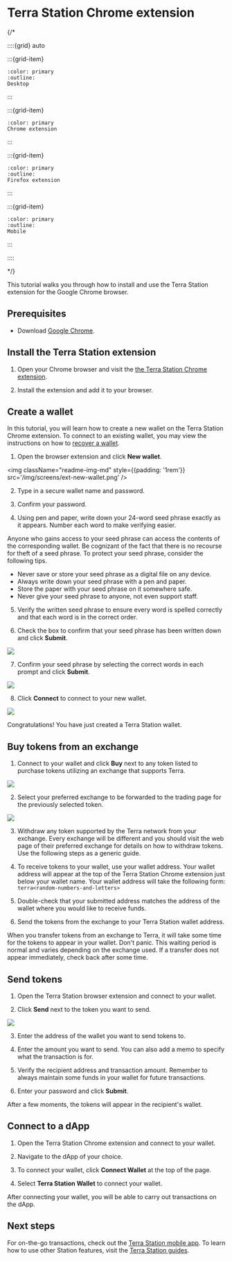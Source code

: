 
# Terra Station Chrome extension

{/*

::::{grid} auto

:::{grid-item}
```{button-link} terra-station-desktop.html
:color: primary
:outline:
Desktop
```
:::

:::{grid-item}
```{button-link} terra-station-extension.html
:color: primary
Chrome extension
```
:::

:::{grid-item}
```{button-link} terra-station-firefox.html
:color: primary
:outline:
Firefox extension
```
:::

:::{grid-item}
```{button-link} terra-station-mobile.html
:color: primary
:outline:
Mobile
```
:::

::::

*/}


This tutorial walks you through how to install and use the Terra Station extension for the Google Chrome browser.

## Prerequisites

- Download [Google Chrome](https://www.google.com/chrome/).

## Install the Terra Station extension

1. Open your Chrome browser and visit the [the Terra Station Chrome extension](https://chrome.google.com/webstore/detail/terra-station/aiifbnbfobpmeekipheeijimdpnlpgpp).

2. Install the extension and add it to your browser.

## Create a wallet

In this tutorial, you will learn how to create a new wallet on the Terra Station Chrome extension. To connect to an existing wallet, you may view the instructions on how to [recover a wallet](../wallet.mdx#connect-to-a-wallet-using-a-private-key).

1. Open the browser extension and click **New wallet**.

<img className="readme-img-md" style={{padding: '1rem'}} src='/img/screens/ext-new-wallet.png' />

2. Type in a secure wallet name and password.

3. Confirm your password.

4. Using pen and paper, write down your 24-word seed phrase exactly as it appears. Number each word to make verifying easier.

<Admonition type="danger">
Anyone who gains access to your seed phrase can access the contents of the corresponding wallet. Be cognizant of the fact that there is no recourse for theft of a seed phrase. To protect your seed phrase, consider the following tips.

- Never save or store your seed phrase as a digital file on any device.
- Always write down your seed phrase with a pen and paper.
- Store the paper with your seed phrase on it somewhere safe.
- Never give your seed phrase to anyone, not even support staff.
</Admonition>

5. Verify the written seed phrase to ensure every word is spelled correctly and that each word is in the correct order.

6. Check the box to confirm that your seed phrase has been written down and click **Submit**.

<img className="readme-img-md" src='/img/screens/ext-wallet-input.png' />

7. Confirm your seed phrase by selecting the correct words in each prompt and click **Submit**.

<img className="readme-img-md" src='/img/screens/ext-confirm.png' />

8. Click **Connect** to connect to your new wallet.

<img className="readme-img-md" src='/img/screens/ext-wallet-complete.png' />

Congratulations! You have just created a Terra Station wallet.

## Buy tokens from an exchange

1. Connect to your wallet and click **Buy** next to any token listed to purchase tokens utilizing an exchange that supports Terra.

<img className="readme-img-md" src='/img/screens/ext-wallet.png' />

2. Select your preferred exchange to be forwarded to the trading page for the previously selected token.

<img className="readme-img-md" src='/img/screens/ext-wallet-buy.png' />

3. Withdraw any token supported by the Terra network from your exchange. Every exchange will be different and you should visit the web page of their preferred exchange for details on how to withdraw tokens. Use the following steps as a generic guide.

  1. To receive tokens to your wallet, use your wallet address. Your wallet address will appear at the top of the Terra Station Chrome extension just below your wallet name. Your wallet address will take the following form: `terra<random-numbers-and-letters>`

  2. Double-check that your submitted address matches the address of the wallet where you would like to receive funds.

  3. Send the tokens from the exchange to your Terra Station wallet address.

<Admonition type="caution" title="Transfer wait times">
When you transfer tokens from an exchange to Terra, it will take some time for the tokens to appear in your wallet. Don't panic. This waiting period is normal and varies depending on the exchange used. If a transfer does not appear immediately, check back after some time.
</Admonition>

## Send tokens

1. Open the Terra Station browser extension and connect to your wallet.

2. Click **Send** next to the token you want to send.

<img className="readme-img-lg" src='/img/screens/ext-wallet-menu.png' />

3. Enter the address of the wallet you want to send tokens to.

4. Enter the amount you want to send. You can also add a memo to specify what the transaction is for.

6. Verify the recipient address and transaction amount. Remember to always maintain some funds in your wallet for future transactions.

7.  Enter your password and click **Submit**.

After a few moments, the tokens will appear in the recipient's wallet.

## Connect to a dApp

1. Open the Terra Station Chrome extension and connect to your wallet.

2. Navigate to the dApp of your choice.

3. To connect your wallet, click **Connect Wallet** at the top of the page.

4. Select **Terra Station Wallet** to connect your wallet.

After connecting your wallet, you will be able to carry out transactions on the dApp.

## Next steps

For on-the-go transactions, check out the [Terra Station mobile app](./terra-station-mobile.mdx). To learn how to use other Station features, visit the [Terra Station guides](../../../learn/terra-station).
